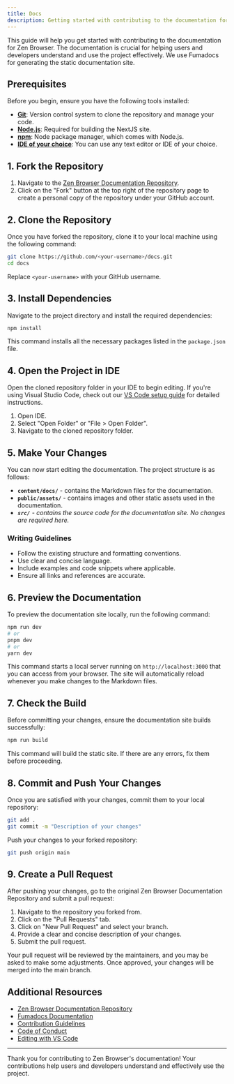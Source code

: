 ```yaml
---
title: Docs
description: Getting started with contributing to the documentation for Zen Browser.
---
```


This guide will help you get started with contributing to the documentation for Zen Browser. The documentation is crucial for helping users and developers understand and use the project effectively. We use Fumadocs for generating the static documentation site.

## Prerequisites

Before you begin, ensure you have the following tools installed:

- [**Git**](https://git-scm.com/): Version control system to clone the repository and manage your code.
- [**Node.js**](https://nodejs.org/): Required for building the NextJS site.
- [**npm**](https://www.npmjs.com/): Node package manager, which comes with Node.js.
- [**IDE of your choice**](/contribute/docs/editing-with-vscode): You can use any text editor or IDE of your choice.

## 1. Fork the Repository

1. Navigate to the [Zen Browser Documentation Repository](https://github.com/zen-browser/docs).
2. Click on the "Fork" button at the top right of the repository page to create a personal copy of the repository under your GitHub account.

## 2. Clone the Repository

Once you have forked the repository, clone it to your local machine using the following command:

```bash
git clone https://github.com/<your-username>/docs.git
cd docs
```

Replace `<your-username>` with your GitHub username.

## 3. Install Dependencies

Navigate to the project directory and install the required dependencies:

```bash
npm install
```

This command installs all the necessary packages listed in the `package.json` file.

## 4. Open the Project in IDE

Open the cloned repository folder in your IDE to begin editing. If you're using Visual Studio Code, check out our [VS Code setup guide](/contribute/docs/editing-with-vscode) for detailed instructions.

1. Open IDE.
2. Select "Open Folder" or "File > Open Folder".
3. Navigate to the cloned repository folder.

## 5. Make Your Changes

You can now start editing the documentation. The project structure is as follows:

- **`content/docs/`** - contains the Markdown files for the documentation.
- **`public/assets/`** - contains images and other static assets used in the documentation.
- _**`src/`** - contains the source code for the documentation site. No changes are required here._

### Writing Guidelines

- Follow the existing structure and formatting conventions.
- Use clear and concise language.
- Include examples and code snippets where applicable.
- Ensure all links and references are accurate.

## 6. Preview the Documentation

To preview the documentation site locally, run the following command:

```bash
npm run dev
# or
pnpm dev
# or
yarn dev
```

This command starts a local server running on `http://localhost:3000` that you can access from your browser. The site will automatically reload whenever you make changes to the Markdown files.

## 7. Check the Build

Before committing your changes, ensure the documentation site builds successfully:

```bash
npm run build
```

This command will build the static site. If there are any errors, fix them before proceeding.

## 8. Commit and Push Your Changes

Once you are satisfied with your changes, commit them to your local repository:

```bash
git add .
git commit -m "Description of your changes"
```

Push your changes to your forked repository:

```bash
git push origin main
```

## 9. Create a Pull Request

After pushing your changes, go to the original Zen Browser Documentation Repository and submit a pull request:

1. Navigate to the repository you forked from.
2. Click on the "Pull Requests" tab.
3. Click on "New Pull Request" and select your branch.
4. Provide a clear and concise description of your changes.
5. Submit the pull request.

Your pull request will be reviewed by the maintainers, and you may be asked to make some adjustments. Once approved, your changes will be merged into the main branch.

## Additional Resources

- [Zen Browser Documentation Repository](https://github.com/zen-browser/docs)
- [Fumadocs Documentation](https://fumadocs.vercel.app/docs/ui)
- [Contribution Guidelines](/contribute)
- [Code of Conduct](/contribute/code-of-conduct)
- [Editing with VS Code](/contribute/docs/editing-with-vscode)

---

Thank you for contributing to Zen Browser's documentation! Your contributions help users and developers understand and effectively use the project.
